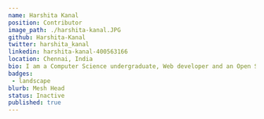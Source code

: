 ---
name: Harshita Kanal
position: Contributor
image_path: ./harshita-kanal.JPG
github: Harshita-Kanal
twitter: harshita_kanal
linkedin: harshita-kanal-400563166
location: Chennai, India
bio: I am a Computer Science undergraduate, Web developer and an Open Source enthusiast. I love building things that impact people's lives.
badges:
 - landscape
blurb: Mesh Head
status: Inactive
published: true
---
